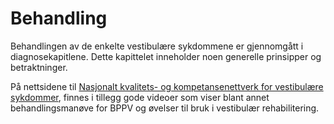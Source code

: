 # Behandling

Behandlingen av de enkelte vestibulære sykdommene er gjennomgått i diagnosekapitlene. Dette kapittelet inneholder noen generelle prinsipper og betraktninger.

På nettsidene til [Nasjonalt kvalitets- og kompetansenettverk for vestibulære sykdommer](https://helse-bergen.no/nasjonal-kompetansetjeneste-for-vestibulere-sykdommer), finnes i tillegg gode videoer som viser blant annet behandlingsmanøve for BPPV og øvelser til bruk i vestibulær rehabilitering.
